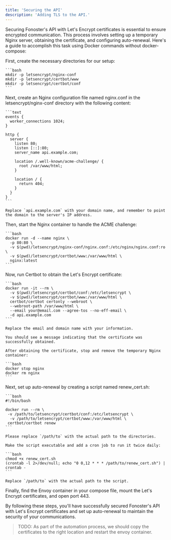 ```yaml
---
title: 'Securing the API'
description: 'Adding TLS to the API.'
---
```


Securing Fonoster's API with Let's Encrypt certificates is essential to ensure encrypted communication. This process involves setting up a temporary Nginx server, obtaining the certificate, and configuring auto-renewal. Here's a guide to accomplish this task using Docker commands without docker-compose:

<Steps>
  <Step title="Prepare the environment">
    First, create the necessary directories for our setup:
    
    ```bash
    mkdir -p letsencrypt/nginx-conf
    mkdir -p letsencrypt/certbot/www
    mkdir -p letsencrypt/certbot/conf
    ```
  </Step>

  <Step title="Configure Nginx">
    Next, create an Nginx configuration file named nginx.conf in the letsencrypt/nginx-conf directory with the following content:
    
    ```text
    events {
      worker_connections 1024;
    }
    
    http {
      server {
        listen 80;
        listen [::]:80;
        server_name api.example.com;
    
        location /.well-known/acme-challenge/ {
          root /var/www/html;
        }
    
        location / {
          return 404;
        }
      }
    }
    ```
    
    Replace `api.example.com` with your domain name, and remember to point the domain to the server's IP address.
  </Step>

  <Step title="Start the container">
    Then, start the Nginx container to handle the ACME challenge:

    ```bash
    docker run -d --name nginx \
      -p 80:80 \
      -v $(pwd)/letsencrypt/nginx-conf/nginx.conf:/etc/nginx/nginx.conf:ro \
      -v $(pwd)/letsencrypt/certbot/www:/var/www/html \
      nginx:latest
    ```
  </Step>

  <Step title="Retrieve the certificates">
    Now, run Certbot to obtain the Let's Encrypt certificate:
    
    ```bash
    docker run -it --rm \
      -v $(pwd)/letsencrypt/certbot/conf:/etc/letsencrypt \
      -v $(pwd)/letsencrypt/certbot/www:/var/www/html \
      certbot/certbot certonly --webroot \
      --webroot-path /var/www/html \
      --email your@email.com --agree-tos --no-eff-email \
      -d api.example.com
    ```

    Replace the email and domain name with your information.

    You should see a message indicating that the certificate was successfully obtained.
  </Step>

  <Step title="Remove the container">

    After obtaining the certificate, stop and remove the temporary Nginx container:

    ```bash
    docker stop nginx
    docker rm nginx
    ```
  </Step>

  <Step title="Set the auto-renewal">
    Next, set up auto-renewal by creating a script named renew_cert.sh:

    ```bash
    #!/bin/bash
    
    docker run --rm \
     -v /path/to/letsencrypt/certbot/conf:/etc/letsencrypt \
      -v /path/to/letsencrypt/certbot/www:/var/www/html \
     certbot/certbot renew
    ```

    Please replace `/path/to` with the actual path to the directories.

    Make the script executable and add a cron job to run it twice daily:

    ```bash
    chmod +x renew_cert.sh
    (crontab -l 2>/dev/null; echo "0 0,12 * * * /path/to/renew_cert.sh") | crontab -
    ```

    Replace `/path/to` with the actual path to the script.
  </Step>

  <Step title="Finalize settings and run the process">
    Finally, find the Envoy container in your compose file, mount the Let's Encrypt certificates, and open port 443.
  </Step>
</Steps>

By following these steps, you'll have successfully secured Fonoster's API with Let's Encrypt certificates and set up auto-renewal to maintain the security of your communications.

> TODO: As part of the automation process, we should copy the certificates to the right location and restart the envoy container.